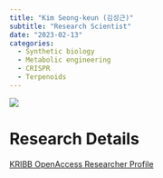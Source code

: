 ```yaml
---
title: "Kim Seong-keun (김성근)"
subtitle: "Research Scientist"
date: "2023-02-13"
categories:
  - Synthetic biology
  - Metabolic engineering
  - CRISPR
  - Terpenoids
---
```


![](images/image-159328644.png){fig-align="center"}

# Research Details

[KRIBB OpenAccess Researcher Profile](https://oak.kribb.re.kr/researcher-profile?ep=82)
